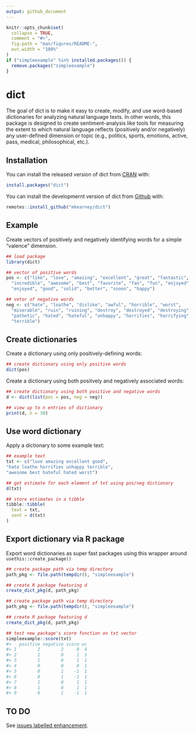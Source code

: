 ```yaml
---
output: github_document
---
```


<!-- README.md is generated from README.Rmd. Please edit that file -->

```r
knitr::opts_chunk$set(
  collapse = TRUE,
  comment = "#>",
  fig.path = "man/figures/README-",
  out.width = "100%"
)
if ("simpleexample" %in% installed.packages()) {
  remove.packages("simpleexample")
}
```

# dict

<!-- badges: start -->
<!-- badges: end -->

The goal of dict is to make it easy to create, modify, and use word-based 
dictionaries for analyzing natural language texts. In other words, this package
is designed to create sentiment-analysis like tools for measuring the extent to
which natural language reflects (positively and/or negatively) any user-defined 
dimension or topic (e.g., politics, sports, emotions, active, pass, 
medical, philosophical, etc.).

## Installation

You can install the released version of dict from [CRAN](https://CRAN.R-project.org) with:

``` r
install.packages("dict")
```

You can install the developmernt version of dict from [Github](https://github.com) with:

``` r
remotes::install_github("mkearney/dict")
```

## Example

Create vectors of positively and negatively identifying words for a simple 
"valence" dimension.

```r
## load package
library(dict)

## vector of positive words
pos <- c("like", "love", "amazing", "excellent", "great", "fantastic",
  "incredible", "awesome", "best", "favorite", "fan", "fun", "enjoyed",
  "enjoyed", "good", "solid", "better", "soooo", "happy")

## vetor of negative words
neg <- c("hate", "loathe", "dislike", "awful", "horrible", "worst",
  "miserable", "ruin", "ruining", "destroy", "destroyed", "destroying",
  "pathetic", "hated", "hateful", "unhappy", "horrifies", "horrifying",
  "terrible")
```

## Create dictionaries

Create a dictionary using only positively-defining words:

```r
## create dictionary using only positive words
dict(pos)
```

Create a dictionary using both positvely and negatively associated words:

```r
## create dictionary using both positive and negative words
d <- dict(list(pos = pos, neg = neg))

## view up to n entries of dictionary
print(d, n = 30)
```

## Use word dictionary

Apply a dictionary to some example text:

```r
## example text
txt <- c("love amazing excellent good",
"hate loathe horrifies unhappy terrible",
"awesome best hateful hated worst")

## get estimate for each element of txt using pos/neg dictionary
d(txt)

## store estimates in a tibble
tibble::tibble(
  text = txt,
  sent = d(txt)
)
```

## Export dictionary via R package

Export word dictionaries as super fast packages using this wrapper around `usethis::create_package()`

```r
## create package path via temp directory
path_pkg <- file.path(tempdir(), "simpleexample")

## create R package featuring d
create_dict_pkg(d, path_pkg)
```

``` r
## create package path via temp directory
path_pkg <- file.path(tempdir(), "simpleexample")

## create R package featuring d
create_dict_pkg(d, path_pkg)

## test new package's score function on txt vector
simpleexample::score(txt)
#>   positive negative score wc
#> 1        2        2     0  4
#> 2        1        0     1  1
#> 3        1        0     1  1
#> 4        0        0     0  1
#> 5        0        1    -1  1
#> 6        0        1    -1  1
#> 7        1        0     1  1
#> 8        1        0     1  1
#> 9        0        1    -1  1
```

## TO DO

See [issues labelled enhancement](https://github.com/mkearney/dict/labels/enhancement).
